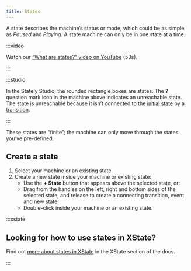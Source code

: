 ```yaml
---
title: States
---
```



A state describes the machine’s status or mode, which could be as simple as *Paused* and *Playing*. A state machine can only be in one state at a time.

:::video

Watch our [“What are states?” video on YouTube](https://www.youtube.com/watch?v=z-6yhmSWUcc&list=PLvWgkXBB3dd4I_l-djWVU2UGPyBgKfnTQ&index=2) (53s).

:::

<EmbedMachine name="Video player" embedURL="https://stately.ai/registry/editor/embed/e13bef2b-bb13-4465-96ac-0bc25340688e?machineId=741f69fd-7f01-4932-9407-6871e225bb6d"/>

:::studio

In the Stately Studio, the rounded rectangle boxes are states. The **?** question mark icon in the machine above indicates an unreachable state. The state is unreachable because it isn’t connected to the [initial state](/states/initial-states.mdx) by a [transition](/transitions-and-events/intro.mdx).

:::

These states are “finite”; the machine can only move through the states you’ve pre-defined.

## Create a state

1. Select your machine or an existing state.
2. Create a new state inside your machine or existing state:
   - Use the **+ State** button that appears above the selected state, or:
   - Drag from the handles on the left, right and bottom sides of the selected state, and release to create a connecting transition, event and new state.
   - Double-click inside your machine or an existing state.

:::xstate

## Looking for how to use states in XState?

Find out [more about states in XState](/xstate/basics/what-is-a-statechart.mdx#states) in the XState section of the docs.

:::
